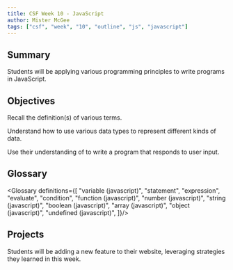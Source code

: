 ```yaml
---
title: CSF Week 10 - JavaScript
author: Mister McGee
tags: ["csf", "week", "10", "outline", "js", "javascript"]
---
```



## Summary

Students will be applying various programming principles to write programs in JavaScript.

## Objectives


<Remember/>

<Swbat>Recall the definition(s) of various terms.</Swbat>

<Understand/>

<Swbat>Understand how to use various <Define term="data type">data types</Define> to represent different kinds of data.</Swbat>

<Apply/>

<Swbat>Use their understanding of <Define term="control flow"/> to write a program that responds to user input.</Swbat>

## Glossary


<Glossary definitions={[
  "variable (javascript)",
  "statement",
  "expression",
  "evaluate",
  "condition",
  "function (javascript)",
  "number (javascript)",
  "string (javascript)",
  "boolean (javascript)",
  "array (javascript)",
  "object (javascript)",
  "undefined (javascript)",
]}/>

## Projects

Students will be adding a new feature to their website, leveraging strategies they learned in this week.